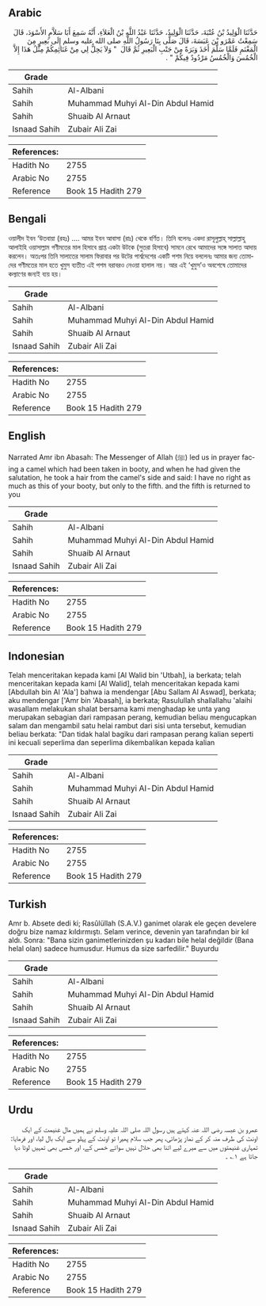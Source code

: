 ## Arabic


<div dir="rtl" lang="ar" style={{fontSize:'larger',backgroundColor:'#f8f9fa',padding:20}}>
حَدَّثَنَا الْوَلِيدُ بْنُ عُتْبَةَ، حَدَّثَنَا الْوَلِيدُ، حَدَّثَنَا عَبْدُ اللَّهِ بْنُ الْعَلاَءِ، أَنَّهُ سَمِعَ أَبَا سَلاَّمٍ الأَسْوَدَ، قَالَ سَمِعْتُ عَمْرَو بْنَ عَبَسَةَ، قَالَ صَلَّى بِنَا رَسُولُ اللَّهِ صلى الله عليه وسلم إِلَى بَعِيرٍ مِنَ الْمَغْنَمِ فَلَمَّا سَلَّمَ أَخَذَ وَبَرَةً مِنْ جَنْبِ الْبَعِيرِ ثُمَّ قَالَ ‏ "‏ وَلاَ يَحِلُّ لِي مِنْ غَنَائِمِكُمْ مِثْلُ هَذَا إِلاَّ الْخُمُسَ وَالْخُمُسُ مَرْدُودٌ فِيكُمْ ‏"‏ ‏.‏
</div>
<div style={{backgroundColor:'#f8f9fa',padding:20, marginBottom: 10}}><table> <thead> <tr> <th>Grade</th> <th></th> </tr> </thead> <tbody> <tr><td>Sahih</td><td>Al-Albani</td></tr><tr><td>Sahih</td><td>Muhammad Muhyi Al-Din Abdul Hamid</td></tr><tr><td>Sahih</td><td>Shuaib Al Arnaut</td></tr><tr><td>Isnaad Sahih</td><td>Zubair Ali Zai</td></tr></tbody></table><table> <thead> <tr> <th>References:</th> <th></th> </tr> </thead> <tbody><tr><td>Hadith No</td><td>2755</td></tr><tr><td>Arabic No</td><td>2755</td></tr><tr><td>Reference</td><td>Book 15 Hadith 279</td></tr></tbody></table></div>

## Bengali


<div dir="ltr" lang="bn" style={{fontSize:'larger',backgroundColor:'#f8f9fa',padding:20}}>
ওয়ালীদ ইবন ‘উতবায়া (রহঃ) .... আমর ইবন আবাসা (রাঃ) থেকে বর্ণিত। তিনি বলেনঃ একদা রাসূলুল্লাহ্ সাল্লাল্লাহু আলাইহি ওয়াসাল্লাম গণীমতের মাল হিসাবে প্রাপ্ত একটা উটকে (সুতরা হিসাবে) সামনে রেখে আমাদের সঙ্গে সালাত আদায় করলেন। অতঃপর তিনি সালাতের সালাম ফিরাবার পর উটের পার্শ্বদেশের একটি পশম নিয়ে বললেনঃ আমার জন্য তোমাদের গণীমতের মাল হতে খুমুস ব্যতীত এই পশম বরাবরও নেওয়া হালাল নয়। আর এই ‘খুমুস’ও অবশেষে তোমাদের কল্যাণের জন্যই ব্যয় হয়।
</div>
<div style={{backgroundColor:'#f8f9fa',padding:20, marginBottom: 10}}><table> <thead> <tr> <th>Grade</th> <th></th> </tr> </thead> <tbody> <tr><td>Sahih</td><td>Al-Albani</td></tr><tr><td>Sahih</td><td>Muhammad Muhyi Al-Din Abdul Hamid</td></tr><tr><td>Sahih</td><td>Shuaib Al Arnaut</td></tr><tr><td>Isnaad Sahih</td><td>Zubair Ali Zai</td></tr></tbody></table><table> <thead> <tr> <th>References:</th> <th></th> </tr> </thead> <tbody><tr><td>Hadith No</td><td>2755</td></tr><tr><td>Arabic No</td><td>2755</td></tr><tr><td>Reference</td><td>Book 15 Hadith 279</td></tr></tbody></table></div>

## English


<div dir="ltr" lang="en" style={{fontSize:'larger',backgroundColor:'#f8f9fa',padding:20}}>
Narrated Amr ibn Abasah: The Messenger of Allah (ﷺ) led us in prayer facing a camel which had been taken in booty, and when he had given the salutation, he took a hair from the camel's side and said: I have no right as much as this of your booty, but only to the fifth. and the fifth is returned to you
</div>
<div style={{backgroundColor:'#f8f9fa',padding:20, marginBottom: 10}}><table> <thead> <tr> <th>Grade</th> <th></th> </tr> </thead> <tbody> <tr><td>Sahih</td><td>Al-Albani</td></tr><tr><td>Sahih</td><td>Muhammad Muhyi Al-Din Abdul Hamid</td></tr><tr><td>Sahih</td><td>Shuaib Al Arnaut</td></tr><tr><td>Isnaad Sahih</td><td>Zubair Ali Zai</td></tr></tbody></table><table> <thead> <tr> <th>References:</th> <th></th> </tr> </thead> <tbody><tr><td>Hadith No</td><td>2755</td></tr><tr><td>Arabic No</td><td>2755</td></tr><tr><td>Reference</td><td>Book 15 Hadith 279</td></tr></tbody></table></div>

## Indonesian


<div dir="ltr" lang="id" style={{fontSize:'larger',backgroundColor:'#f8f9fa',padding:20}}>
Telah menceritakan kepada kami [Al Walid bin 'Utbah], ia berkata; telah menceritakan kepada kami [Al Walid], telah menceritakan kepada kami [Abdullah bin Al 'Ala'] bahwa ia mendengar [Abu Sallam Al Aswad], berkata; aku mendengar ['Amr bin 'Abasah], ia berkata; Rasulullah shallallahu 'alaihi wasallam melakukan shalat bersama kami menghadap ke unta yang merupakan sebagian dari rampasan perang, kemudian beliau mengucapkan salam dan mengambil satu helai rambut dari sisi unta tersebut, kemudian beliau berkata: "Dan tidak halal bagiku dari rampasan perang kalian seperti ini kecuali seperlima dan seperlima dikembalikan kepada kalian
</div>
<div style={{backgroundColor:'#f8f9fa',padding:20, marginBottom: 10}}><table> <thead> <tr> <th>Grade</th> <th></th> </tr> </thead> <tbody> <tr><td>Sahih</td><td>Al-Albani</td></tr><tr><td>Sahih</td><td>Muhammad Muhyi Al-Din Abdul Hamid</td></tr><tr><td>Sahih</td><td>Shuaib Al Arnaut</td></tr><tr><td>Isnaad Sahih</td><td>Zubair Ali Zai</td></tr></tbody></table><table> <thead> <tr> <th>References:</th> <th></th> </tr> </thead> <tbody><tr><td>Hadith No</td><td>2755</td></tr><tr><td>Arabic No</td><td>2755</td></tr><tr><td>Reference</td><td>Book 15 Hadith 279</td></tr></tbody></table></div>

## Turkish


<div dir="ltr" lang="tr" style={{fontSize:'larger',backgroundColor:'#f8f9fa',padding:20}}>
Amr b. Absete dedi ki; Rasûlüllah (S.A.V.) ganimet olarak ele geçen develere doğru bize namaz kıldırmıştı. Selam verince, devenin yan tarafından bir kıl aldı. Sonra: "Bana sizin ganimetlerinizden şu kadarı bile helal değildir (Bana helal olan) sadece humusdur. Humus da size sarfedilir." Buyurdu
</div>
<div style={{backgroundColor:'#f8f9fa',padding:20, marginBottom: 10}}><table> <thead> <tr> <th>Grade</th> <th></th> </tr> </thead> <tbody> <tr><td>Sahih</td><td>Al-Albani</td></tr><tr><td>Sahih</td><td>Muhammad Muhyi Al-Din Abdul Hamid</td></tr><tr><td>Sahih</td><td>Shuaib Al Arnaut</td></tr><tr><td>Isnaad Sahih</td><td>Zubair Ali Zai</td></tr></tbody></table><table> <thead> <tr> <th>References:</th> <th></th> </tr> </thead> <tbody><tr><td>Hadith No</td><td>2755</td></tr><tr><td>Arabic No</td><td>2755</td></tr><tr><td>Reference</td><td>Book 15 Hadith 279</td></tr></tbody></table></div>

## Urdu


<div dir="rtl" lang="ur" style={{fontSize:'larger',backgroundColor:'#f8f9fa',padding:20}}>
عمرو بن عبسہ رضی اللہ عنہ کہتے ہیں رسول اللہ صلی اللہ علیہ وسلم نے ہمیں مال غنیمت کے ایک اونٹ کی طرف منہ کر کے نماز پڑھائی، پھر جب سلام پھیرا تو اونٹ کے پہلو سے ایک بال لیا، اور فرمایا: تمہاری غنیمتوں میں سے میرے لیے اتنا بھی حلال نہیں سوائے خمس کے، اور خمس بھی تمہیں لوٹا دیا جاتا ہے ۱؎ ۔
</div>
<div style={{backgroundColor:'#f8f9fa',padding:20, marginBottom: 10}}><table> <thead> <tr> <th>Grade</th> <th></th> </tr> </thead> <tbody> <tr><td>Sahih</td><td>Al-Albani</td></tr><tr><td>Sahih</td><td>Muhammad Muhyi Al-Din Abdul Hamid</td></tr><tr><td>Sahih</td><td>Shuaib Al Arnaut</td></tr><tr><td>Isnaad Sahih</td><td>Zubair Ali Zai</td></tr></tbody></table><table> <thead> <tr> <th>References:</th> <th></th> </tr> </thead> <tbody><tr><td>Hadith No</td><td>2755</td></tr><tr><td>Arabic No</td><td>2755</td></tr><tr><td>Reference</td><td>Book 15 Hadith 279</td></tr></tbody></table></div>